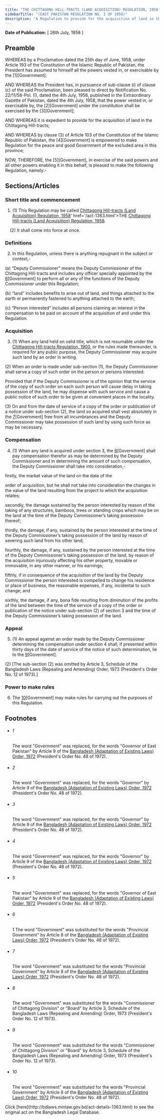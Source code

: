 ```yaml
---
title: "THE CHITTAGONG HILL-TRACTS (LAND ACQUISITION) REGULATION, 1958"
sidebarTitle: "(EAST PAKISTAN REGULATION NO. I OF 1958)"
description: "A Regulation to provide for the acquisition of land in the Chittagong Hill-tracts."
---
```


**Date of Publication:** [ 26th July, 1958 ]

## Preamble

WHEREAS by a Proclamation dated the 25th day of June, 1958, under Article 193 of the Constitution of the Islamic Republic of Pakistan, the President has assumed to himself all the powers vested in, or exercisable by the [1][Government];

AND WHEREAS the President has, in pursuance of sub-clause (i) of clause (c) of the said Proclamation, been pleased to direct by Notification No. 22/11/58-Pol. (I), dated the 4th July, 1958, published in the Extraordinary Gazette of Pakistan, dated the 4th July, 1958, that the power vested in, or exercisable by, the [2][Government] under the constitution shall be exercised by the [3][Government];

AND WHEREAS it is expedient to provide for the acquisition of land in the Chittagong Hill-tracts;

AND WHEREAS by clause (3) of Article 103 of the Constitution of the Islamic Republic of Pakistan, the [4][Government] is empowered to make Regulation for the peace and good Government of the excluded area in this province;

NOW, THEREFORE, the [5][Government], in exercise of the said powers and all other powers enabling it in this behalf, is pleased to make the following Regulation, namely:-

## Sections/Articles

### Short title and commencement

1. (1) This Regulation may be called [Chittagong Hill-tracts (Land Acquisition) Regulation, 1958](/act-1312.html "THE <a title=")' href='/act-1363.html'>THE [Chittagong Hill-tracts (Land Acquisition) Regulation, 1958](/act-1312.html "Chittagong Hill-tracts (Land Acquisition) Regulation, 1958").

    (2) It shall come into force at once.

### Definitions

2. In this Regulation, unless there is anything repugnant in the subject or context,-

(a) “Deputy Commissioner” means the Deputy Commissioner of the Chittagong Hill-tracts and includes any officer specially appointed by the [6](1)[Government] to perform all or any of the functions of the Deputy Commissioner under this Regulation;

(b) “land” includes benefits to arise out of land, and things attached to the earth or permanently fastened to anything attached to the earth;

(c) “Person interested” includes all persons claiming an interest in the compensation to be paid on account of the acquisition of and under this Regulation.

### Acquisition

3. (1) When any land held on valid title, which is not resumable under the [Chittagong Hill-tracts Regulation, 1900](/act-1313.html "Chittagong Hill-tracts Regulation, 1900"), or the rules made thereunder, is required for any public purpose, the Deputy Commissioner may acquire such land by an order in writing.

(2) When an order is made under sub-section (1), the Deputy Commissioner shall serve a copy of such order on the person or persons interested:

Provided that if the Deputy Commissioner is of the opinion that the service of the copy of such order on each such person will cause delay in taking possession of the land, he may dispense with such service and cause a public notice of such order to be given at convenient places in the locality.

(3) On and from the date of service of a copy of the order or publication of a notice under sub-section (2), the land so acquired shall vest absolutely in the [7](1)[Government] free from all incumbrances and the Deputy Commissioner may take possession of such land by using such force as may be necessary.

### Compensation

4. (1) When any land is acquired under section 3, the [8](1)[Government] shall pay compensation therefor as may be determined by the Deputy Commissioner and in determining the amount of such compensation, the Deputy Commissioner shall take into consideration,-

firstly, the market value of the land on the date of the

order of acquisition, but he shall not take into consideration the changes in the value of the land resulting from the project to which the acquisition relates;

secondly, the damage sustained by the person interested by reason of the taking of any structures, bamboos, trees or standing crops which may be on the land at the time of the Deputy Commissioner’s taking possession thereof;

thirdly, the damage, if any, sustained by the person interested at the time of the Deputy Commissioner’s taking possession of the land by reason of severing such land from his other land;

fourthly, the damage, if any, sustained by the person interested at the time of the Deputy Commissioner’s taking possession of the land, by reason of the acquisition injuriously affecting his other property, movable or immovable, in any other manner, or his earnings;

fifthly, if in consequence of the acquisition of the land by the Deputy Commissioner the person interested is compelled to change his residence or place of business, the reasonable expenses, if any, incidental to such change; and

sixthly, the damage, if any, bona fide resulting from diminution of the profits of the land between the time of the service of a copy of the order or publication of the notice under sub-section (2) of section 3 and the time of the Deputy Commissioner’s taking possession of the land.

### Appeal

5. (1) An appeal against an order made by the Deputy Commissioner determining the compensation under section 4 shall, if presented within thirty days of the date of service of the notice of such determination, lie to the [9](1)[Government].

(2) [The sub-section (2) was omitted by Article 3, Schedule of the Bangladesh Laws (Repealing and Amending) Order, 1973 (President's Order No. 12 of 1973).]

### Power to make rules

6. The [10](1)[Government] may make rules for carrying out the purposes of this Regulation.

## Footnotes

- ###### 1

  The word "Government" was replaced, for the words "Governor of East Pakistan" by Article 9 of the [Bangladesh (Adaptation of Existing Laws) Order, 1972](/act-388.html "Bangladesh (Adaptation of Existing Laws) Order, 1972 ") (President's Order No. 48 of 1972).

- ###### 2

  The word "Government" was replaced, for the words "Governor" by Article 9 of the [Bangladesh (Adaptation of Existing Laws) Order, 1972](/act-388.html "Bangladesh (Adaptation of Existing Laws) Order, 1972 ") (President's Order No. 48 of 1972).

- ###### 3

  The word "Government" was replaced, for the words "Governor" by Article 9 of the [Bangladesh (Adaptation of Existing Laws) Order, 1972](/act-388.html "Bangladesh (Adaptation of Existing Laws) Order, 1972 ") (President's Order No. 48 of 1972).

- ###### 4

  The word "Government" was replaced, for the words "Governor" by Article 9 of the [Bangladesh (Adaptation of Existing Laws) Order, 1972](/act-388.html "Bangladesh (Adaptation of Existing Laws) Order, 1972 ") (President's Order No. 48 of 1972).

- ###### 5

  The word "Government" was replaced, for the words "Governor of East Pakistan" by Article 9 of the [Bangladesh (Adaptation of Existing Laws) Order, 1972](/act-388.html "Bangladesh (Adaptation of Existing Laws) Order, 1972 ") (President's Order No. 48 of 1972).

- ###### 6

  1 The word "Government" was substituted for the words "Provincial Government" by Article 8 of the [Bangladesh (Adaptation of Existing Laws) Order, 1972](/act-388.html "Bangladesh (Adaptation of Existing Laws) Order, 1972 ") (President's Order No. 48 of 1972).

- ###### 7

  The word "Government" was substituted for the words "Provincial Government" by Article 8 of the [Bangladesh (Adaptation of Existing Laws) Order, 1972](/act-388.html "Bangladesh (Adaptation of Existing Laws) Order, 1972 ") (President's Order No. 48 of 1972).

- ###### 8

  The word "Government" was substituted for the words "Commissioner of Chittagong Division" or "Board" by Article 3, Schedule of the Bangladesh Laws (Repealing and Amending) Order, 1973 (President's Order No. 12 of 1973).

- ###### 9

  The word "Government" was substituted for the words "Commissioner of Chittagong Division" or "Board" by Article 3, Schedule of the Bangladesh Laws (Repealing and Amending) Order, 1973 (President's Order No. 12 of 1973).

- ###### 10

  The word "Government" was substituted for the words "Provincial Government" by Article 8 of the [Bangladesh (Adaptation of Existing Laws) Order, 1972](/act-388.html "Bangladesh (Adaptation of Existing Laws) Order, 1972 ") (President's Order No. 48 of 1972).

<Note>
  Click [here](http://bdlaws.minlaw.gov.bd/act-details-1363.html) to see the original act on the Bangladesh Legal Database.
</Note>
